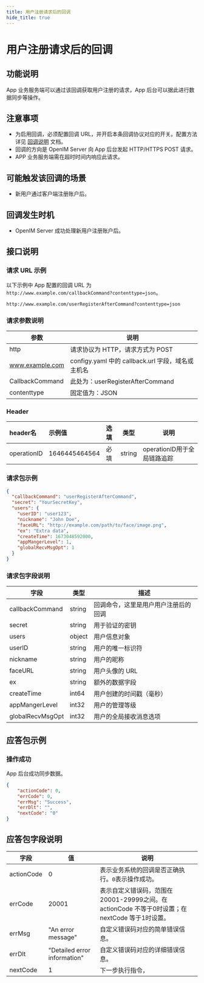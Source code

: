 ```yaml
---
title: 用户注册请求后的回调
hide_title: true
---
```


# 用户注册请求后的回调

## 功能说明
App 业务服务端可以通过该回调获取用户注册的请求，App 后台可以据此进行数据同步等操作。

## 注意事项
- 为启用回调，必须配置回调 URL，并开启本条回调协议对应的开关。配置方法详见 [回调说明](../introduction) 文档。
- 回调的方向是 OpenIM Server 向 App 后台发起 HTTP/HTTPS POST 请求。
- APP 业务服务端需在超时时间内响应此请求。

## 可能触发该回调的场景
- 新用户通过客户端注册账户后。

## 回调发生时机
- OpenIM Server 成功处理新用户注册账户后。

## 接口说明

### 请求 URL 示例
以下示例中 App 配置的回调 URL 为 `http://www.example.com/callbackCommand?contenttype=json`。
```plaintext
http://www.example.com/userRegisterAfterCommand?contenttype=json
```

### 请求参数说明

| 参数              | 说明                                            |
|-----------------|-----------------------------------------------|
| http            | 请求协议为 HTTP，请求方式为 POST                         |
| www.example.com | configy.yaml 中的 callback.url 字段，域名或主机名                                        |
| CallbackCommand | 此处为：userRegisterAfterCommand |
| contenttype     | 固定值为：JSON                                     |

### Header
| header名     | 示例值           | 选填  | 类型     | 说明                  |
|:------------|:--------------|:----|--------|---------------------|
| operationID | 1646445464564 | 必填  | string | operationID用于全局链路追踪 |


### 请求包示例
```json
{
  "callbackCommand": "userRegisterAfterCommand",
  "secret": "YourSecretKey",
  "users": {
    "userID": "user123",
    "nickname": "John Doe",
    "faceURL": "http://example.com/path/to/face/image.png",
    "ex": "Extra data",
    "createTime": 1673048592000,
    "appMangerLevel": 1,
    "globalRecvMsgOpt": 1
  }
}
```

### 请求包字段说明

| 字段             | 类型    | 描述                          |
|-----------------|---------|------------------------------|
| callbackCommand         | string | 回调命令，这里是用户用户注册后的回调                             |
| secret          | string  | 用于验证的密钥                |
| users           | object  | 用户信息对象                  |
| userID          | string  | 用户的唯一标识符              |
| nickname        | string  | 用户的昵称                    |
| faceURL         | string  | 用户头像的 URL                |
| ex              | string  | 额外的数据字段                |
| createTime      | int64   | 用户创建的时间戳（毫秒）      |
| appMangerLevel  | int32   | 用户的管理等级                |
| globalRecvMsgOpt| int32   | 用户的全局接收消息选项        |

## 应答包示例

### 操作成功
App 后台成功同步数据。

```json
{
    "actionCode": 0,
    "errCode": 0,
    "errMsg": "Success",
    "errDlt": "",
    "nextCode": "0"
}
```

## 应答包字段说明

| 字段         | 值                            | 说明                                                                |
|------------|------------------------------|-------------------------------------------------------------------|
| actionCode | 0                            | 表示业务系统的回调是否正确执行。`0`表示操作成功。                                        |
| errCode    | 20001                        | 表示自定义错误码，范围在20001-29999之间。在 actionCode 不等于0时设置；在 nextCode 等于1时设置。 |
| errMsg     | "An error message"           | 自定义错误码对应的简单错误信息。                                                  |
| errDlt     | "Detailed error information" | 自定义错误码对应的详细错误信息。                                                  |
| nextCode   | 1                            | 下一步执行指令，                                                          |